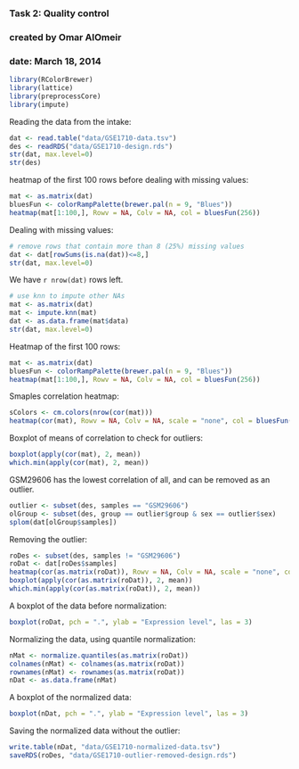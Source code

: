 ### Task 2: Quality control
### created by Omar AlOmeir
### date: March 18, 2014

```r
library(RColorBrewer)
library(lattice)
library(preprocessCore)
library(impute)
```

Reading the data from the intake:
```r
dat <- read.table("data/GSE1710-data.tsv")
des <- readRDS("data/GSE1710-design.rds")
str(dat, max.level=0)
str(des)
```

heatmap of the first 100 rows before dealing with missing values:
```r
mat <- as.matrix(dat)
bluesFun <- colorRampPalette(brewer.pal(n = 9, "Blues"))
heatmap(mat[1:100,], Rowv = NA, Colv = NA, col = bluesFun(256))
```

Dealing with missing values:
```r
# remove rows that contain more than 8 (25%) missing values
dat <- dat[rowSums(is.na(dat))<=8,]
str(dat, max.level=0)
```
We have `r nrow(dat)` rows left.

```r
# use knn to impute other NAs
mat <- as.matrix(dat)
mat <- impute.knn(mat)
dat <- as.data.frame(mat$data)
str(dat, max.level=0)
```

Heatmap of the first 100 rows:
```r
mat <- as.matrix(dat)
bluesFun <- colorRampPalette(brewer.pal(n = 9, "Blues"))
heatmap(mat[1:100,], Rowv = NA, Colv = NA, col = bluesFun(256))
```

Smaples correlation heatmap:
```r
sColors <- cm.colors(nrow(cor(mat)))
heatmap(cor(mat), Rowv = NA, Colv = NA, scale = "none", col = bluesFun(256), ColSideColors = sColors, RowSideColors = sColors, margins = c(10, 10))
```

Boxplot of means of correlation to check for outliers:
```r
boxplot(apply(cor(mat), 2, mean))
which.min(apply(cor(mat), 2, mean))
```

GSM29606 has the lowest correlation of all, and can be removed as an outlier.
```r
outlier <- subset(des, samples == "GSM29606")
olGroup <- subset(des, group == outlier$group & sex == outlier$sex)
splom(dat[olGroup$samples])
```

Removing the outlier:
```r
roDes <- subset(des, samples != "GSM29606")
roDat <- dat[roDes$samples]
heatmap(cor(as.matrix(roDat)), Rowv = NA, Colv = NA, scale = "none", col = bluesFun(256))
boxplot(apply(cor(as.matrix(roDat)), 2, mean))
which.min(apply(cor(as.matrix(roDat)), 2, mean))
```

A boxplot of the data before normalization:
```r
boxplot(roDat, pch = ".", ylab = "Expression level", las = 3)
```

Normalizing the data, using quantile normalization:
```r
nMat <- normalize.quantiles(as.matrix(roDat))
colnames(nMat) <- colnames(as.matrix(roDat))
rownames(nMat) <- rownames(as.matrix(roDat))
nDat <- as.data.frame(nMat)
```

A boxplot of the normalized data:
```r
boxplot(nDat, pch = ".", ylab = "Expression level", las = 3)
```

Saving the normalized data without the outlier:
```r
write.table(nDat, "data/GSE1710-normalized-data.tsv")
saveRDS(roDes, "data/GSE1710-outlier-removed-design.rds")
```